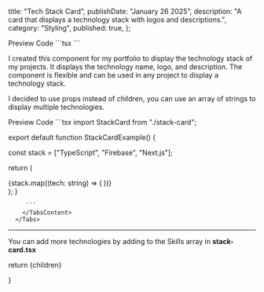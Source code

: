   title: "Tech Stack Card",
  publishDate: "January 26 2025",
  description:
    "A card that displays a technology stack with logos and descriptions.",
  category: "Styling",
  published: true,
};


 <Tabs defaultValue="preview">
        <TabsList className="">
          <TabsTrigger value="preview">Preview</TabsTrigger>
          <TabsTrigger value="code">Code</TabsTrigger>
        </TabsList>
        <TabsContent value="preview">
         <Viewport >
  <StackCard tech={"Next.js"} showLabel showDescription />
</Viewport>
        </TabsContent>
        <TabsContent value="code">
         ```tsx
          <StackCard tech={"Next.js"} showLabel showDescription />
         ```
        </TabsContent>
      </Tabs>


I created this component for my portfolio to display the technology stack of my projects. It displays the technology name, logo, and description. The component is flexible and can be used in any project to display a technology stack.

I decided to use props instead of children, you can use an array of strings to display multiple technologies.

 <Tabs defaultValue="preview">
        <TabsList className="">
          <TabsTrigger value="preview">Preview</TabsTrigger>
          <TabsTrigger value="code">Code</TabsTrigger>
        </TabsList>
        <TabsContent value="preview">
    <Viewport><StackCardExample/></Viewport>
        </TabsContent>
        <TabsContent value="code">
         ```tsx
 import StackCard from "./stack-card";
 
export default function StackCardExample() {
  
  const stack = ["TypeScript", "Firebase", "Next.js"];
  
  return (
    <div className="flex flex-wrap gap-4">
      {stack.map((tech: string) => (
        <StackCard key={tech} tech={tech} showLabel />
      ))}
    </div>
  );
}

         ```
        </TabsContent>
      </Tabs>



---

You can add more technologies by adding to the Skills array in **stack-card.tsx**

return <MdxLayout>{children}</MdxLayout>

}




